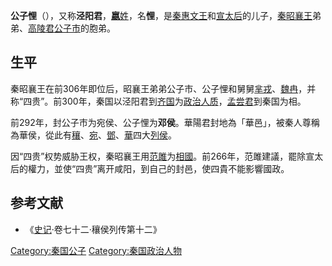 {{模板:Infobox 先秦人物
|名称=公子悝
|姓=[[嬴姓|嬴]]
|氏=
|名=悝
|字=
|别名=
|别字=
|谥号=
|时代=战国时期
|国家=[[秦国|秦国]] 
|身份=秦国公子
|爵位=泾阳君、邓侯
|父=[[秦惠文王|秦惠文王]]
|母=[[宣太后|宣太后]]
|出生=
|逝世=
}}
'''公子悝'''（{{bd|前325年后||前266年后|catIdx=G}}），又称'''泾阳君'''，[[嬴姓|'''嬴'''姓]]，名'''悝'''，是[[秦惠文王|秦惠文王]]和[[宣太后|宣太后]]的儿子，[[秦昭襄王|秦昭襄王]]弟弟、[[公子市|高陵君公子市]]的胞弟。

==生平==
秦昭襄王在前306年即位后，昭襄王弟弟公子市、公子悝和舅舅[[芈戎|芈戎]]、[[魏冉|魏冉]]，并称“四贵”。前300年，秦国以泾阳君到[[齐国|齐国]]为[[政治人质|政治人质]]，[[孟尝君|孟尝君]]到秦国为相。

前292年，封公子市为宛侯、公子悝为'''邓侯'''。華陽君封地為「華邑」，被秦人尊稱為華侯，從此有[[穰侯|穰]]、[[宛侯|宛]]、[[鄧侯|鄧]]、[[羋戎|華]]四大[[列侯|列侯]]。

因“四贵”权势威胁王权，秦昭襄王用[[范雎|范雎]]为[[相國|相國]]。前266年，范雎建議，罷除宣太后的權力，並使“四贵”离开咸阳，到自己的封邑，使四貴不能影響國政。

==参考文献==
*《[[史记|史记]]·卷七十二·穰侯列传第十二》

[[Category:秦国公子|Category:秦国公子]]
[[Category:秦国政治人物|Category:秦国政治人物]]